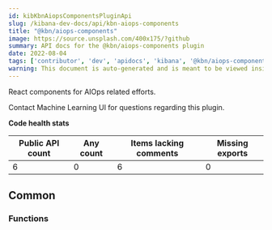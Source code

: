 ```yaml
---
id: kibKbnAiopsComponentsPluginApi
slug: /kibana-dev-docs/api/kbn-aiops-components
title: "@kbn/aiops-components"
image: https://source.unsplash.com/400x175/?github
summary: API docs for the @kbn/aiops-components plugin
date: 2022-08-04
tags: ['contributor', 'dev', 'apidocs', 'kibana', '@kbn/aiops-components']
warning: This document is auto-generated and is meant to be viewed inside our experimental, new docs system. Reach out in #docs-engineering for more info.
---
```


React components for AIOps related efforts.

Contact Machine Learning UI for questions regarding this plugin.

**Code health stats**

| Public API count  | Any count | Items lacking comments | Missing exports |
|-------------------|-----------|------------------------|-----------------|
| 6 | 0 | 6 | 0 |

## Common

### Functions
<DocDefinitionList data={kbnAiopsComponentsObj.common.functions}/>

